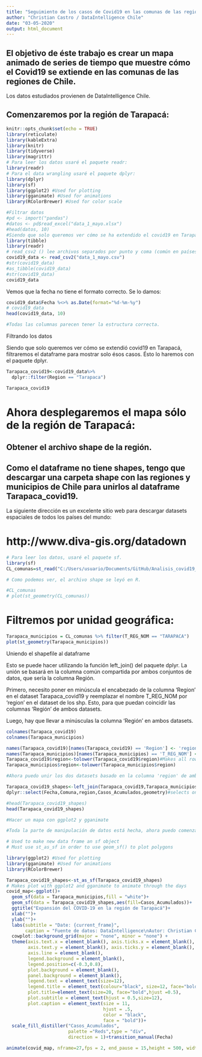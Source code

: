 ```yaml
---
title: "Seguimiento de los casos de Covid19 en las comunas de las regiones de Chile con R (versión desarrollo)"
author: "Christian Castro / DataIntelligence Chile"
date: "03-05-2020"
output: html_document
---
```

## El objetivo de éste trabajo es crear un mapa animado de series de tiempo que muestre cómo el Covid19 se extiende en las comunas de las regiones de Chile.
Los datos estudiados provienen de DataIntelligence Chile.

## Comenzaremos por la región de Tarapacá:

```r
knitr::opts_chunk$set(echo = TRUE)
library(reticulate)
library(kableExtra)
library(knitr)
library(tidyverse)
library(magrittr)
# Para leer los datos usaré el paquete readr:
library(readr) 
# Para el data wrangling usaré el paquete dplyr:
library(dplyr)
library(sf)
library(ggplot2) #Used for plotting
library(gganimate) #Used for animations
library(RColorBrewer) #Used for color scale 
```

```r
#Filtrar datos
#pd <- import("pandas")
#datos <- pd$read_excel("data_1_mayo.xlsx")
#head(datos, 10)
#Siendo que solo queremos ver cómo se ha extendido el covid19 en Tarapacá, filtraremos el data frame para mostrar solo los casos ede Tarapacá. Esto se puede hacer con el paquete dplyr. 
library(tibble)
library(readr) 
# read_csv2 () lee archivos separados por punto y coma (común en países donde, se usa como el decimal)
covid19_data <- read_csv2("data_1_mayo.csv")
#str(covid19_data)
#as_tibble(covid19_data)
#str(covid19_data)
covid19_data
```
Vemos que la fecha no tiene el formato correcto. Se lo damos:

```r
covid19_data$Fecha %<>% as.Date(format="%d-%m-%y")
# covid19_data
head(covid19_data, 10)

#Todas las columnas parecen tener la estructura correcta.
```

Filtrando los datos

Siendo que solo queremos ver cómo se extendió covid19 en Tarapacá, filtraremos el dataframe para mostrar solo ésos casos. Ésto lo haremos con el paquete dplyr. 

```r


Tarapaca_covid19<-covid19_data%>%
  dplyr::filter(Region == "Tarapaca")

Tarapaca_covid19
```

# Ahora desplegaremos el mapa sólo de la región de Tarapacá:

## Obtener el archivo shape de la región.

## Como el dataframe no tiene shapes, tengo que descargar una carpeta shape con las regiones y municipios de Chile para unirlos al dataframe Tarapaca_covid19. 

La siguiente dirección es un excelente sitio web para descargar datasets espaciales de todos los países del mundo:

# http://www.diva-gis.org/datadown

```r
# Para leer los datos, usaré el paquete sf.
library(sf)
CL_comunas=st_read("C:/Users/usuario/Documents/GitHub/Analisis_covid19_con_R_y_Python/unidades_vecinales_2019/unidades_vecinales_2019.shp") 

# Como podemos ver, el archivo shape se leyó en R.

#CL_comunas
# plot(st_geometry(CL_comunas))

```
# Filtremos por unidad geográfica:

```r
Tarapaca_municipios = CL_comunas %>% filter(T_REG_NOM == "TARAPACA")
plot(st_geometry(Tarapaca_municipios))

```
Uniendo el shapefile al dataframe 

Esto se puede hacer utilizando la función left_join() del paquete dplyr. La unión se basará en la columna común compartida por ambos conjuntos de datos, que sería la columna Región. 

Primero, necesito poner en minúscula el encabezado de la columna 'Region' en el dataset Tarapaca_covid19 y reemplazar el nombre T_REG_NOM por 'region' en el dataset de los shp. Esto, para que puedan coincidir las columnas 'Región' de ambos datasets. 

Luego, hay que llevar a minúsculas la columna 'Región' en ambos datasets.

```r
colnames(Tarapaca_covid19)
colnames(Tarapaca_municipios)
```

```r
names(Tarapaca_covid19)[names(Tarapaca_covid19) == 'Region'] <- 'region' 
names(Tarapaca_municipios)[names(Tarapaca_municipios) == 'T_REG_NOM'] <- 'region'
Tarapaca_covid19$region<-tolower(Tarapaca_covid19$region)#Makes all rows in the county column lowercase
Tarapaca_municipios$region<-tolower(Tarapaca_municipios$region)

#Ahora puedo unir los dos datasets basado en la columna 'region' de ambos.

Tarapaca_covid19_shapes<-left_join(Tarapaca_covid19,Tarapaca_municipios,by="region",all.x = TRUE)%>%
dplyr::select(Fecha,Comuna,region,Casos_Acumulados,geometry)#selects only the columns of interest

#head(Tarapaca_covid19_shapes)
head(Tarapaca_covid19_shapes)
```

```r
#Hacer un mapa con ggplot2 y gganimate

#Toda la parte de manipulación de datos está hecha, ahora puedo comenzar a construir el mapa real. Usaré el paquete ggplot2 junto con el paquete gganimate para crear el mapa final de la serie animada que muestra cómo se extendió el covid19 en la región de Tarapacá.

# Used to make new data frame an sf object
# Must use st_as_sf in order to use geom_sf() to plot polygons

library(ggplot2) #Used for plotting
library(gganimate) #Used for animations
library(RColorBrewer)

Tarapaca_covid19_shapes<-st_as_sf(Tarapaca_covid19_shapes)
# Makes plot with ggplot2 and gganimate to animate through the days 
covid_map<-ggplot()+
  geom_sf(data = Tarapaca_municipios,fill = "white")+
  geom_sf(data = Tarapaca_covid19_shapes,aes(fill=Casos_Acumulados))+
  ggtitle("Expansión del COVID-19 en la región de Tarapacá")+
  xlab("")+
  ylab("")+
  labs(subtitle = "Date: {current_frame}",
       caption = "Fuente de datos: DataIntelligence\nAutor: Christian Castro")+
  cowplot::background_grid(major = "none", minor = "none") +
  theme(axis.text.x = element_blank(), axis.ticks.x = element_blank(),
        axis.text.y = element_blank(), axis.ticks.y = element_blank(),
        axis.line = element_blank(),
        legend.background = element_blank(),
        legend.position=c(-0.3,0.8),
        plot.background = element_blank(),
        panel.background = element_blank(),
        legend.text = element_text(size=12),
        legend.title = element_text(colour="black", size=12, face="bold"),
        plot.title=element_text(size=20, face="bold",hjust =0.5),
        plot.subtitle = element_text(hjust = 0.5,size=12),
        plot.caption = element_text(size = 11,
                                    hjust = .5,
                                    color = "black",
                                    face = "bold"))+
  scale_fill_distiller("Casos_Acumulados",
                       palette ="Reds",type = "div",
                       direction = 1)+transition_manual(Fecha)
```
```r
animate(covid_map, nframe=27,fps = 2, end_pause = 15,height = 500, width =500)
```


